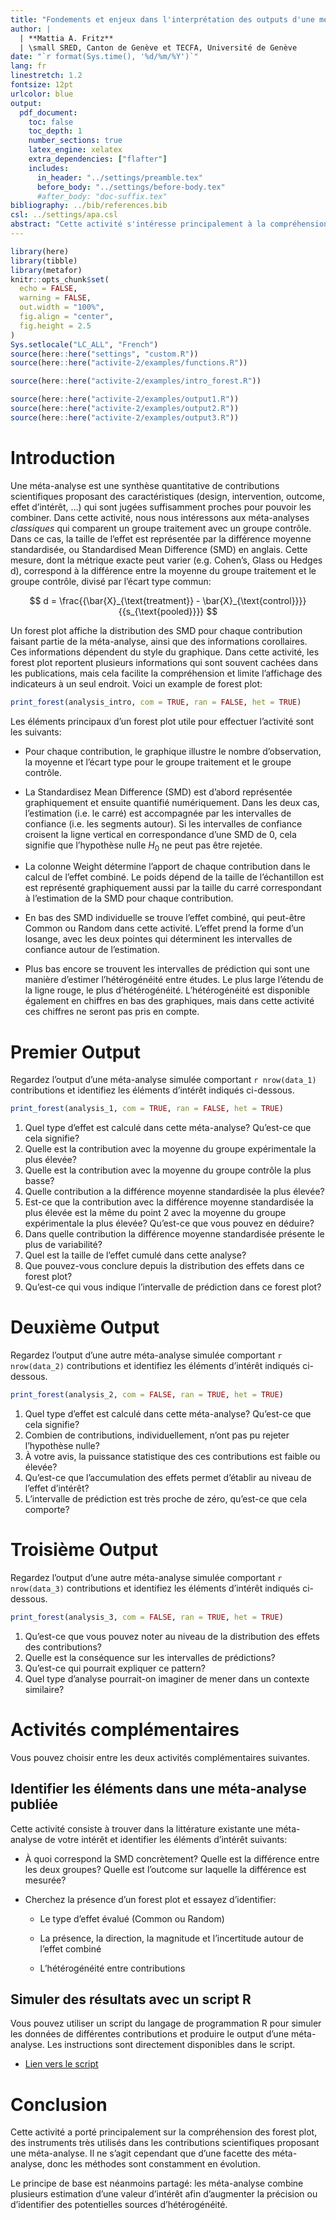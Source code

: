 ```yaml
---
title: "Fondements et enjeux dans l'interprétation des outputs d'une méta-analyse"
author: |
  | **Mattia A. Fritz**
  | \small SRED, Canton de Genève et TECFA, Université de Genève
date: "`r format(Sys.time(), '%d/%m/%Y')`"
lang: fr
linestretch: 1.2
fontsize: 12pt
urlcolor: blue
output:
  pdf_document:
    toc: false
    toc_depth: 1
    number_sections: true
    latex_engine: xelatex
    extra_dependencies: ["flafter"]
    includes:
      in_header: "../settings/preamble.tex"
      before_body: "../settings/before-body.tex"
      #after_body: "doc-suffix.tex"
bibliography: ../bib/references.bib
csl: ../settings/apa.csl
abstract: "Cette activité s'intéresse principalement à la compréhension de méta-analyses classiques, c'est-$-dire qui comparent un groupe traitement avec un groupe contrôle et essayent de définir un effet cumulé. À ce propos, l'activité propose surtout de travailler autour des forest plots, des représentations graphiques qui permettent d'évaluer la présence, la direction et la magnitude des différen"
---
```


```r
library(here)
library(tibble)
library(metafor)
knitr::opts_chunk$set(
  echo = FALSE,
  warning = FALSE,
  out.width = "100%",
  fig.align = "center",
  fig.height = 2.5
)
Sys.setlocale("LC_ALL", "French")
source(here::here("settings", "custom.R"))
source(here::here("activite-2/examples/functions.R"))

source(here::here("activite-2/examples/intro_forest.R"))

source(here::here("activite-2/examples/output1.R"))
source(here::here("activite-2/examples/output2.R"))
source(here::here("activite-2/examples/output3.R"))
```

# Introduction

Une méta-analyse est une synthèse quantitative de contributions scientifiques proposant des caractéristiques (design, intervention, outcome, effet d'intérêt, ...) qui sont jugées suffisamment proches pour pouvoir les combiner. Dans cette activité, nous nous intéressons aux méta-analyses *classiques* qui comparent un groupe traitement avec un groupe contrôle. Dans ce cas, la taille de l'effet est représentée par la différence moyenne standardisée, ou Standardised Mean Difference (SMD) en anglais. Cette mesure, dont la métrique exacte peut varier (e.g. Cohen's, Glass ou Hedges d), correspond à la différence entre la moyenne du groupe traitement et le groupe contrôle, divisé par l'écart type commun:

$$
d = \frac{{\bar{X}_{\text{treatment}} - \bar{X}_{\text{control}}}}{{s_{\text{pooled}}}}
$$

Un forest plot affiche la distribution des SMD pour chaque contribution faisant partie de la méta-analyse, ainsi que des informations corollaires. Ces informations dépendent du style du graphique. Dans cette activité, les forest plot reportent plusieurs informations qui sont souvent cachées dans les publications, mais cela facilite la compréhension et limite l'affichage des indicateurs à un seul endroit. Voici un example de forest plot:

```r
print_forest(analysis_intro, com = TRUE, ran = FALSE, het = TRUE)
```

Les éléments principaux d'un forest plot utile pour effectuer l'activité sont les suivants:

-   Pour chaque contribution, le graphique illustre le nombre d'observation, la moyenne et l'écart type pour le groupe traitement et le groupe contrôle.

-   La Standardisez Mean Difference (SMD) est d'abord représentée graphiquement et ensuite quantifié numériquement. Dans les deux cas, l'estimation (i.e. le carré) est accompagnée par les intervalles de confiance (i.e. les segments autour). Si les intervalles de confiance croisent la ligne vertical en correspondance d'une SMD de 0, cela signifie que l'hypothèse nulle $H_0$ ne peut pas être rejetée.

-   La colonne Weight détermine l'apport de chaque contribution dans le calcul de l'effet combiné. Le poids dépend de la taille de l'échantillon est est représenté graphiquement aussi par la taille du carré correspondant à l'estimation de la SMD pour chaque contribution.

-   En bas des SMD individuelle se trouve l'effet combiné, qui peut-être Common ou Random dans cette activité. L'effet prend la forme d'un losange, avec les deux pointes qui déterminent les intervalles de confiance autour de l'estimation.

-   Plus bas encore se trouvent les intervalles de prédiction qui sont une manière d'estimer l'hétérogénéité entre études. Le plus large l'étendu de la ligne rouge, le plus d'hétérogénéité. L'hétérogénéité est disponible également en chiffres en bas des graphiques, mais dans cette activité ces chiffres ne seront pas pris en compte.

\newpage

# Premier Output

Regardez l'output d'une méta-analyse simulée comportant `r nrow(data_1)` contributions et identifiez les éléments d'intérêt indiqués ci-dessous.

```r
print_forest(analysis_1, com = TRUE, ran = FALSE, het = TRUE)
```

1.  Quel type d'effet est calculé dans cette méta-analyse? Qu'est-ce que cela signifie?
2.  Quelle est la contribution avec la moyenne du groupe expérimentale la plus élevée?
3.  Quelle est la contribution avec la moyenne du groupe contrôle la plus basse?
4.  Quelle contribution a la différence moyenne standardisée la plus élevée?
5.  Est-ce que la contribution avec la différence moyenne standardisée la plus élevée est la même du point 2 avec la moyenne du groupe expérimentale la plus élevée? Qu'est-ce que vous pouvez en déduire?
6.  Dans quelle contribution la différence moyenne standardisée présente le plus de variabilité?
7.  Quel est la taille de l'effet cumulé dans cette analyse?
8.  Que pouvez-vous conclure depuis la distribution des effets dans ce forest plot?
9.  Qu'est-ce qui vous indique l'intervalle de prédiction dans ce forest plot?

\newpage

# Deuxième Output

Regardez l'output d'une autre méta-analyse simulée comportant `r nrow(data_2)` contributions et identifiez les éléments d'intérêt indiqués ci-dessous.

```r
print_forest(analysis_2, com = FALSE, ran = TRUE, het = TRUE)
```

1.  Quel type d'effet est calculé dans cette méta-analyse? Qu'est-ce que cela signifie?
2.  Combien de contributions, individuellement, n'ont pas pu rejeter l'hypothèse nulle?
3.  À votre avis, la puissance statistique des ces contributions est faible ou élevée?
4.  Qu'est-ce que l'accumulation des effets permet d'établir au niveau de l'effet d'intérêt?
5.  L'intervalle de prédiction est très proche de zéro, qu'est-ce que cela comporte?

\newpage

# Troisième Output

Regardez l'output d'une autre méta-analyse simulée comportant `r nrow(data_3)` contributions et identifiez les éléments d'intérêt indiqués ci-dessous.

```r
print_forest(analysis_3, com = FALSE, ran = TRUE, het = TRUE)
```

1.  Qu'est-ce que vous pouvez noter au niveau de la distribution des effets des contributions?
2.  Quelle est la conséquence sur les intervalles de prédictions?
3.  Qu'est-ce qui pourrait expliquer ce pattern?
4.  Quel type d'analyse pourrait-on imaginer de mener dans un contexte similaire?

\newpage

# Activités complémentaires

Vous pouvez choisir entre les deux activités complémentaires suivantes.

## Identifier les éléments dans une méta-analyse publiée

Cette activité consiste à trouver dans la littérature existante une méta-analyse de votre intérêt et identifier les éléments d'intérêt suivants:

-   À quoi correspond la SMD concrètement? Quelle est la différence entre les deux groupes? Quelle est l'outcome sur laquelle la différence est mesurée?

-   Cherchez la présence d'un forest plot et essayez d'identifier:

    -   Le type d'effet évalué (Common ou Random)

    -   La présence, la direction, la magnitude et l'incertitude autour de l'effet combiné

    -   L'hétérogénéité entre contributions

## Simuler des résultats avec un script R

Vous pouvez utiliser un script du langage de programmation R pour simuler les données de différentes contributions et produire le output d'une méta-analyse. Les instructions sont directement disponibles dans le script.

-   [Lien vers le script](https://github.com/mafritz/systematic-review-workshop-2025/blob/main/activite-2/scripts/meta-analysis.R)

# Conclusion

Cette activité a porté principalement sur la compréhension des forest plot, des instruments très utilisés dans les contributions scientifiques proposant une méta-analyse. Il ne s'agit cependant que d'une facette des méta-analyse, donc les méthodes sont constamment en évolution.

Le principe de base est néanmoins partagé: les méta-analyse combine plusieurs estimation d'une valeur d'intérêt afin d'augmenter la précision ou d'identifier des potentielles sources d'hétérogénéité.
